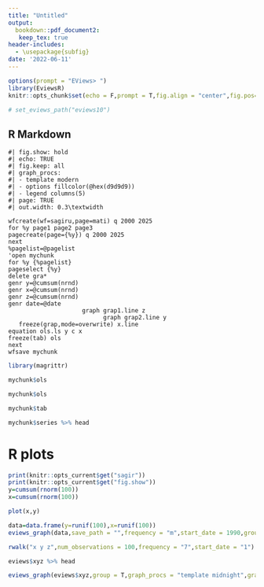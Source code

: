 ```yaml
---
title: "Untitled"
output: 
  bookdown::pdf_document2:
   keep_tex: true
header-includes:
  - \usepackage{subfig}
date: '2022-06-11'
---
```


```r
options(prompt = "EViews> ")
library(EviewsR)
knitr::opts_chunk$set(echo = F,prompt = T,fig.align = "center",fig.pos="h",out.width = "0.45\\textwidth")

# set_eviews_path("eviews10")
```

## R Markdown

```eviews
#| fig.show: hold
#| echo: TRUE
#| fig.keep: all
#| graph_procs: 
#| - template modern
#| - options fillcolor(@hex(d9d9d9))
#| - legend columns(5)
#| page: TRUE
#| out.width: 0.3\textwidth

wfcreate(wf=sagiru,page=mati) q 2000 2025
for %y page1 page2 page3 
pagecreate(page={%y}) q 2000 2025
next
%pagelist=@pagelist
'open mychunk
for %y {%pagelist}
pageselect {%y}
delete gra*
genr y=@cumsum(nrnd)
genr x=@cumsum(nrnd)
genr z=@cumsum(nrnd)
genr date=@date
                     graph grap1.line z  
                           graph grap2.line y 
   freeze(grap,mode=overwrite) x.line
equation ols.ls y c x
freeze(tab) ols
next
wfsave mychunk

```

```r
library(magrittr)

mychunk$ols

mychunk$ols 

mychunk$tab

mychunk$series %>% head 
```

# R plots



```r
print(knitr::opts_current$get("sagir"))
print(knitr::opts_current$get("fig.show"))
y=cumsum(rnorm(100))
x=cumsum(rnorm(100))

plot(x,y)
```

```r
data=data.frame(y=runif(100),x=runif(100))
eviews_graph(data,save_path = "",frequency = "m",start_date = 1990,group = F,options = "m",graph_procs = "template eviews5")

```


```r
rwalk("x y z",num_observations = 100,frequency = "7",start_date = "1")

eviews$xyz %>% head

eviews_graph(eviews$xyz,group = T,graph_procs = "template midnight",graph_command = "line")
```
